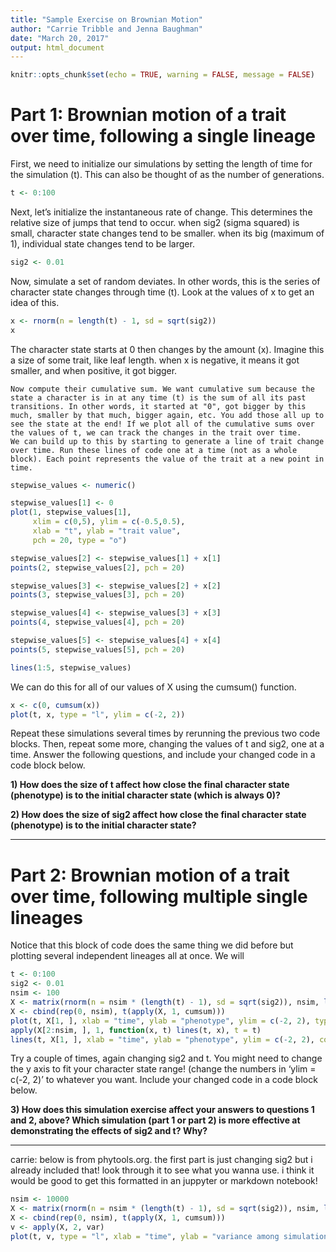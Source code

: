 ```yaml
---
title: "Sample Exercise on Brownian Motion"
author: "Carrie Tribble and Jenna Baughman"
date: "March 20, 2017"
output: html_document
---
```


```r
knitr::opts_chunk$set(echo = TRUE, warning = FALSE, message = FALSE)
```

# Part 1: Brownian motion of a trait over time, following a single lineage

First, we need to initialize our simulations by setting the length of time for the simulation (t). This can also be thought of as the number of generations. 
```r
t <- 0:100  
```
    
Next, let's initialize the instantaneous rate of change. This determines the relative size of jumps that tend to occur. when sig2 (sigma squared) is small, character state changes tend to be smaller. when its big (maximum of 1), individual state changes tend to be larger.
```r
sig2 <- 0.01 
```
    
Now, simulate a set of random deviates. In other words, this is the series of character state changes through time (t). Look at the values of x to get an idea of this. 
```r
x <- rnorm(n = length(t) - 1, sd = sqrt(sig2))
x
```
The character state starts at 0 then changes by the amount (x). Imagine this a size of some trait, like leaf length. when x is negative, it means it got smaller, and when positive, it got bigger.
    
    Now compute their cumulative sum. We want cumulative sum because the state a character is in at any time (t) is the sum of all its past transitions. In other words, it started at "0", got bigger by this much, smaller by that much, bigger again, etc. You add those all up to see the state at the end! If we plot all of the cumulative sums over the values of t, we can track the changes in the trait over time.  
    We can build up to this by starting to generate a line of trait change over time. Run these lines of code one at a time (not as a whole block). Each point represents the value of the trait at a new point in time. 
    
```r
stepwise_values <- numeric()

stepwise_values[1] <- 0
plot(1, stepwise_values[1], 
     xlim = c(0,5), ylim = c(-0.5,0.5), 
     xlab = "t", ylab = "trait value", 
     pch = 20, type = "o")

stepwise_values[2] <- stepwise_values[1] + x[1]
points(2, stepwise_values[2], pch = 20)

stepwise_values[3] <- stepwise_values[2] + x[2]
points(3, stepwise_values[3], pch = 20)

stepwise_values[4] <- stepwise_values[3] + x[3]
points(4, stepwise_values[4], pch = 20)

stepwise_values[5] <- stepwise_values[4] + x[4]
points(5, stepwise_values[5], pch = 20)

lines(1:5, stepwise_values)

```

We can do this for all of our values of X using the cumsum() function.
```r
x <- c(0, cumsum(x))
plot(t, x, type = "l", ylim = c(-2, 2))
```
    

Repeat these simulations several times by rerunning the previous two code blocks. Then, repeat some more, changing the values of t and sig2, one at a time. Answer the following questions, and include your changed code in a code block below.  

**1) How does the size of t affect how close the final character state (phenotype) is to the initial character state (which is always 0)?**

**2) How does the size of sig2 affect how close the final character state (phenotype) is to the initial character state?**

-----------------------------

# Part 2: Brownian motion of a trait over time, following multiple single lineages
    
Notice that this block of code does the same thing we did before but plotting several independent lineages all at once. We will 
```r
t <- 0:100
sig2 <- 0.01
nsim <- 100
X <- matrix(rnorm(n = nsim * (length(t) - 1), sd = sqrt(sig2)), nsim, length(t) - 1)
X <- cbind(rep(0, nsim), t(apply(X, 1, cumsum)))
plot(t, X[1, ], xlab = "time", ylab = "phenotype", ylim = c(-2, 2), type = "l")
apply(X[2:nsim, ], 1, function(x, t) lines(t, x), t = t)
lines(t, X[1, ], xlab = "time", ylab = "phenotype", ylim = c(-2, 2), col = "red")
```

Try a couple of times, again changing sig2 and t. You might need to change the y axis to fit your character state range! (change the numbers in 'ylim = c(-2, 2)' to whatever you want. Include your changed code in a code block below. 

**3) How does this simulation exercise affect your answers to questions 1 and 2, above? Which simulation (part 1 or part 2) is more effective at demonstrating the effects of sig2 and t? Why?**
    
-----------------------------
    
carrie: below is from phytools.org. the first part is just changing sig2 but i already included that! look through it to see what you wanna use. i think it would be good to get this formatted in an juppyter or markdown notebook!   

    
```r
nsim <- 10000
X <- matrix(rnorm(n = nsim * (length(t) - 1), sd = sqrt(sig2)), nsim, length(t) - 1)
X <- cbind(rep(0, nsim), t(apply(X, 1, cumsum)))
v <- apply(X, 2, var)
plot(t, v, type = "l", xlab = "time", ylab = "variance among simulations")
```

